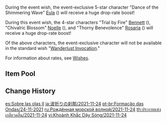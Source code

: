 {{Wish
|name              = Born of Ocean Swell 2021-11-24
|image             = Born of Ocean Swell 2021-11-24.png
|type              = Character Event
|type2             = 2
|duration          = event
|time_start        = 2021-11-24 11:00:00
|time_start_offset = GMT+8
|time_end          = 2021-12-14 17:59:59
|link              = https://genshin.hoyoverse.com/en/news/detail/17165
|preceding         = Moment of Bloom/2021-11-02
|succeeding        = Oni's Royale/2021-12-14
|alongside         = Secretum Secretorum/2021-11-24
|alongside2        = Epitome Invocation/2021-11-24
|previous          = Born of Ocean Swell/2021-05-18
}}
During the event wish, the event-exclusive 5-star character "Dance of the Shimmering Wave" [[Eula]] ({{Cryo}}) will receive a huge drop-rate boost!

During this event wish, the 4-star characters "Trial by Fire" [[Bennett]] ({{Pyro}}), "Chivalric Blossom" [[Noelle]] ({{Geo}}), and "Thorny Benevolence" [[Rosaria]] ({{Cryo}}) will receive a huge drop-rate boost!

Of the above characters, the event-exclusive character will not be available in the standard wish "[[Wanderlust Invocation]]."

For information about rates, see [[Wishes]].

==Item Pool==
{{Wish Pool
|^Eula
|^Bennett
|^Noelle
|^Rosaria
|Diluc
|Jean
|Keqing
|Mona
|Qiqi
|Barbara
|Beidou
|Bennett
|Chongyun
|Diona
|Fischl
|Kujou Sara
|Ningguang
|Noelle
|Razor
|Rosaria
|Sayu
|Sucrose
|Thoma
|Xiangling
|Xingqiu
|Xinyan
|Yanfei
|Dragon's Bane
|Eye of Perception
|Favonius Codex
|Favonius Greatsword
|Favonius Lance
|Favonius Sword
|Favonius Warbow
|Lion's Roar
|Rainslasher
|Rust
|Sacrificial Bow
|Sacrificial Fragments
|Sacrificial Greatsword
|Sacrificial Sword
|The Bell
|The Flute
|The Stringless
|The Widsith
|Black Tassel
|Bloodtainted Greatsword
|Cool Steel
|Debate Club
|Emerald Orb
|Ferrous Shadow
|Harbinger of Dawn
|Magic Guide
|Raven Bow
|Sharpshooter's Oath
|Skyrider Sword
|Slingshot
|Thrilling Tales of Dragon Slayers
}}

==Change History==
{{Change History|2.3}}

[[es:Sobre las olas II]]
[[ja:波折りの刹那/2021-11-24]]
[[pt-br:Formação das Ondas/24-11-2021]]
[[ru:Рождённая морской волной/2021-11-24]]
[[th:ประกายแห่งเกลียวคลื่น/2021-11-24]]
[[vi:Khoảnh Khắc Dậy Sóng/2021-11-24]]